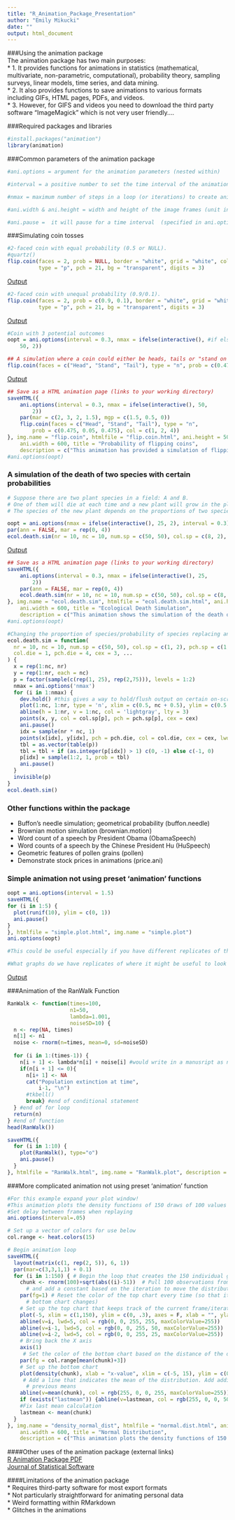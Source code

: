 ```yaml
---
title: "R_Animation_Package_Presentation"
author: "Emily Mikucki"
date: ""
output: html_document
---
```

###Using the animation package   
The animation package has two main purposes:   
* 1. It provides functions for animations in statistics (mathematical, multivariate, non-parametric, computational), probability theory, sampling surveys, linear models, time series, and data mining.   
* 2. It also provides functions to save animations to various formats including GIFs, HTML pages, PDFs, and videos.   
* 3. However, for GIFS and videos you need to download the third party software "ImageMagick" which is not very user friendly....   

###Required packages and libraries
```r
#install.packages("animation")
library(animation)
```

###Common parameters of the animation package
```r
#ani.options = argument for the animation parameters (nested within)

#interval = a positive number to set the time interval of the animation (unit in seconds); default is 1, which is very slow

#nmax = maximum number of steps in a loop (or iterations) to create animation frames. The actual number of frames can be less than nmax, depending on the animation. The default is 50

#ani.width & ani.height = width and height of the image frames (unit in pixels) typically for png, jpeg; default is 480; units might differ between exporting formats

#ani.pause =  it will pause for a time interval  (specified in ani.options('interval')) 
```

###Simulating coin tosses
```r
#2-faced coin with equal probability (0.5 or NULL). 
#quartz()
flip.coin(faces = 2, prob = NULL, border = "white", grid = "white", col = 1:2,
          type = "p", pch = 21, bg = "transparent", digits = 3) 
```
[Output](flip.coin1.html)
```r
#2-faced coin with unequal probability (0.9/0.1).
flip.coin(faces = 2, prob = c(0.9, 0.1), border = "white", grid = "white", col = 1:2,
          type = "p", pch = 21, bg = "transparent", digits = 3) 
```
[Output](flip.coin2.html)
```r
#Coin with 3 potential outcomes
oopt = ani.options(interval = 0.3, nmax = ifelse(interactive(), #if else(interactive() meaning assumed human operator
    50, 2))

## A simulation where a coin could either be heads, tails or "stand on a table"
flip.coin(faces = c("Head", "Stand", "Tail"), type = "n", prob = c(0.475, 0.05, 0.475), col = c(1, 2, 4))
```
[Output](flip.coin.html)

```r
## Save as a HTML animation page (links to your working directory)
saveHTML({
    ani.options(interval = 0.3, nmax = ifelse(interactive(), 50, 
        2)) 
    par(mar = c(2, 3, 2, 1.5), mgp = c(1.5, 0.5, 0))
    flip.coin(faces = c("Head", "Stand", "Tail"), type = "n", 
        prob = c(0.475, 0.05, 0.475), col = c(1, 2, 4))
}, img.name = "flip.coin", htmlfile = "flip.coin.html", ani.height = 500, 
    ani.width = 600, title = "Probability of flipping coins", 
    description = c("This animation has provided a simulation of flipping coins", "which might be helpful in understanding the concept of probability."))
#ani.options(oopt)
```

### A simulation of the death of two species with certain probabilities
```r
# Suppose there are two plant species in a field: A and B. 
# One of them will die at each time and a new plant will grow in the place where the old plant died. 
# The species of the new plant depends on the proportions of two species: the larger the proportion is, the greater the probability for this species to come up will be

oopt = ani.options(nmax = ifelse(interactive(), 25, 2), interval = 0.3)
par(ann = FALSE, mar = rep(0, 4))
ecol.death.sim(nr = 10, nc = 10, num.sp = c(50, 50), col.sp = c(8, 2), pch.sp = c(20,17), col.die = 1, pch.die = 4, cex = 3)
```
[Output](ecol.death.sim.html)
```r
## Save as a HTML animation page (links to your working directory)
saveHTML({
    ani.options(interval = 0.3, nmax = ifelse(interactive(), 25, 
        2)) 
    par(ann = FALSE, mar = rep(0, 4))
    ecol.death.sim(nr = 10, nc = 10, num.sp = c(50, 50), col.sp = c(8, 2), pch.sp = c(20,17), col.die = 1, pch.die = 4, cex = 3)
}, img.name = "ecol.death.sim", htmlfile = "ecol.death.sim.html", ani.height = 500, 
    ani.width = 600, title = "Ecological Death Simulation", 
    description = c("This animation shows the simulation of the death of two species with certain probabilities."))
#ani.options(oopt)

#Changing the proportion of species/probability of species replacing another: prob = 0.25/0.75
ecol.death.sim = function(
  nr = 10, nc = 10, num.sp = c(50, 50), col.sp = c(1, 2), pch.sp = c(1, 2),
  col.die = 1, pch.die = 4, cex = 3, ...
) {
  x = rep(1:nc, nr)
  y = rep(1:nr, each = nc)
  p = factor(sample(c(rep(1, 25), rep(2,75))), levels = 1:2)
  nmax = ani.options('nmax')
  for (i in 1:nmax) {
    dev.hold() #this gives a way to hold/flush output on certain on-screen devices
    plot(1:nc, 1:nr, type = 'n', xlim = c(0.5, nc + 0.5), ylim = c(0.5, nr + 0.5), ...)
    abline(h = 1:nr, v = 1:nc, col = 'lightgray', lty = 3)
    points(x, y, col = col.sp[p], pch = pch.sp[p], cex = cex)
    ani.pause()
    idx = sample(nr * nc, 1)
    points(x[idx], y[idx], pch = pch.die, col = col.die, cex = cex, lwd = 3)
    tbl = as.vector(table(p))
    tbl = tbl + if (as.integer(p[idx]) > 1) c(0, -1) else c(-1, 0)
    p[idx] = sample(1:2, 1, prob = tbl)
    ani.pause()
  }
  invisible(p)
}
ecol.death.sim()
```
### Other functions within the package
* Buffon's needle simulation; geometrical probability (buffon.needle)   
* Brownian motion simulation (brownian.motion)   
* Word count of a speech by President Obama (ObamaSpeech)   
* Word counts of a speech by the Chinese President Hu (HuSpeech)   
* Geometric features of pollen grains (pollen)   
* Demonstrate stock prices in animations (price.ani)   

### Simple animation not using preset 'animation' functions
```r
oopt = ani.options(interval = 1.5)
saveHTML({
for (i in 1:5) {
  plot(runif(10), ylim = c(0, 1))
  ani.pause()
}
}, htmlfile = "simple.plot.html", img.name = "simple.plot")
ani.options(oopt)

#This could be useful especially if you have different replicates of the same graph! 

#What graphs do we have replicates of where it might be useful to look at an animation of all of the plots... The RanWalk function! 
```
[Output](simple.plot.html)

###Animation of the RanWalk Function
```r
RanWalk <- function(times=100, 
                    n1=50,
                    lambda=1.001, 
                    noiseSD=10) {
  n <- rep(NA, times)
  n[1] <- n1
  noise <- rnorm(n=times, mean=0, sd=noiseSD)
  
  for (i in 1:(times-1)) {
    n[i + 1] <- lambda*n[i] + noise[i] #would write in a manusript as n(t+1) = lambda(nt) + e
    if(n[i + 1] <= 0){
      n[i+ 1] <- NA
      cat("Population extinction at time", 
          i-1, "\n")
      #tkbell()
      break} #end of conditional statement
  } #end of for loop
  return(n)
} #end of function
head(RanWalk())

saveHTML({
  for (i in 1:10) {
    plot(RanWalk(), type="o")
    ani.pause()
  }
}, htmlfile = "RanWalk.html", img.name = "RanWalk.plot", description = "Animation of stochastic random walks (model population growth)")
```

###More complicated animation not using preset 'animation' function
```r
#For this example expand your plot window!
#This animation plots the density functions of 150 draws of 100 values from a normally distributed random variable
#Set delay between frames when replaying
ani.options(interval=.05)

# Set up a vector of colors for use below 
col.range <- heat.colors(15)

# Begin animation loop
saveHTML({
  layout(matrix(c(1, rep(2, 5)), 6, 1))
  par(mar=c(3,3,1,1) + 0.1)
  for (i in 1:150) { # Begin the loop that creates the 150 individual graphs
    chunk <- rnorm(100)+sqrt(abs((i)-51))  # Pull 100 observations from a normal distribution
      # and add a constant based on the iteration to move the distribution
    par(fg=1) # Reset the color of the top chart every time (so that it doesn’t change as the 
      # bottom chart changes)
    # Set up the top chart that keeps track of the current frame/iteration
    plot(-5, xlim = c(1,150), ylim = c(0, .3), axes = F, xlab = "", ylab = "", main = "Iteration") 
    abline(v=i, lwd=5, col = rgb(0, 0, 255, 255, maxColorValue=255))
    abline(v=i-1, lwd=5, col = rgb(0, 0, 255, 50, maxColorValue=255))
    abline(v=i-2, lwd=5, col = rgb(0, 0, 255, 25, maxColorValue=255))
    # Bring back the X axis
    axis(1)
     # Set the color of the bottom chart based on the distance of the distribution’s mean from 0
    par(fg = col.range[mean(chunk)+3])
    # Set up the bottom chart
    plot(density(chunk), xlab = "x-value", xlim = c(-5, 15), ylim = c(0, .6))
     # Add a line that indicates the mean of the distribution. Add additional lines to track
      # previous means
    abline(v=mean(chunk), col = rgb(255, 0, 0, 255, maxColorValue=255))
    if (exists("lastmean")) {abline(v=lastmean, col = rgb(255, 0, 0, 50, maxColorValue=255)); prevlastmean <- lastmean;}
    #Fix last mean calculation
    lastmean <- mean(chunk)
  }
}, img.name = "density_normal_dist", htmlfile = "normal.dist.html", ani.height = 500, 
    ani.width = 600, title = "Normal Distribution", 
    description = c("This animation plots the density functions of 150 draws of 100 values from a normally distributed random variable.") )
```
####Other uses of the animation package (external links)   
[R Animation Package PDF](animation_R_Package.pdf)   
[Journal of Statistical Software](v53i01.pdf)

####Limitations of the animation package   
* Requires third-party software for most export formats   
* Not particularly straightforward for animating personal data   
* Weird formatting within RMarkdown   
* Glitches in the animations   











